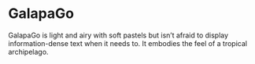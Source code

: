 
<Meta title="Products / GalapaGo" />

# GalapaGo

GalapaGo is light and airy with soft pastels but isn’t afraid to display information-dense text when it needs to. It embodies the feel of a tropical archipelago.
